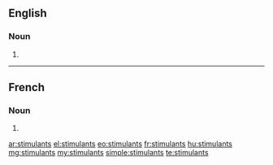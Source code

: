 ==English==

===Noun===
{{head|en|plural}}

# {{plural of|stimulant|lang=en}}

----

==French==

===Noun===
{{head|fr|plural|g=m}}

# {{plural of|stimulant|lang=fr}}

[[ar:stimulants]]
[[el:stimulants]]
[[eo:stimulants]]
[[fr:stimulants]]
[[hu:stimulants]]
[[mg:stimulants]]
[[my:stimulants]]
[[simple:stimulants]]
[[te:stimulants]]
